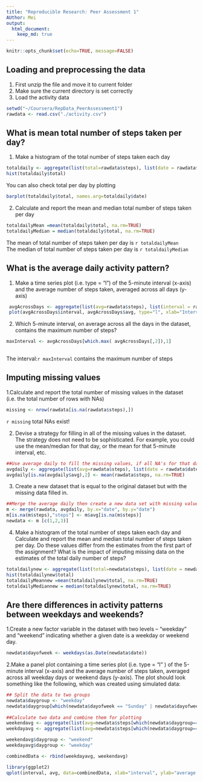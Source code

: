 ```yaml
---
title: "Reproducible Research: Peer Assessment 1"
AUthor: Mei
output: 
  html_document:
    keep_md: true
---
```


```r
knitr::opts_chunk$set(echo=TRUE, message=FALSE)
```

## Loading and preprocessing the data
1. First unzip the file and move it to current folder  
1. Make sure the current directory is set correctly  
1. Load the activity data  
```r
setwd("~/Coursera/RepData_PeerAssessment1")
rawdata <- read.csv("./activity.csv")
```


## What is mean total number of steps taken per day?
1. Make a histogram of the total number of steps taken each day
```r
totaldaily <- aggregate(list(total=rawdata$steps), list(date = rawdata$date), FUN=sum, na.rm=TRUE)
hist(totaldaily$total)
```
  
  You can also check total per day by plotting

```r
barplot(totaldaily$total, names.arg=totaldaily$date)
```

2. Calculate and report the mean and median total number of steps taken per day
```r
totaldailyMean =mean(totaldaily$total, na.rm=TRUE)
totaldailyMedian = median(totaldaily$total, na.rm=TRUE)

```
  
  The mean of total number of steps taken per day is `r totaldailyMean`  
  The median of total number of steps taken per day is `r totaldailyMedian`
  
## What is the average daily activity pattern?

1. Make a time series plot (i.e. type = "l") of the 5-minute interval (x-axis) and the average number of steps taken, averaged across all days (y-axis)

```r
 avgAcrossDays <- aggregate(list(avg=rawdata$steps), list(interval = rawdata$interval), FUN=mean, na.rm=TRUE)
 plot(avgAcrossDays$interval, avgAcrossDays$avg, type="l", xlab="Interval", ylab="Average Steps")
```
 
2. Which 5-minute interval, on average across all the days in the dataset, contains the maximum number of steps?

```r
maxInterval <- avgAcrossDays[which.max( avgAcrossDays[,2]),1]
 
```

  The interval:`r maxInterval` contains the maximum number of steps
  
## Imputing missing values

1.Calculate and report the total number of missing values in the dataset (i.e. the total number of rows with NAs)  

```r
missing <- nrow(rawdata[is.na(rawdata$steps),])

```

  `r missing` total NAs exist!
  
2. Devise a strategy for filling in all of the missing values in the dataset. The strategy does not need to be sophisticated. For example, you could use the mean/median for that day, or the mean for that 5-minute interval, etc.

```r
##Use average daily to fill the missing values, if all NA's for that day, use average across all days
avgdaily <- aggregate(list(avg=rawdata$steps), list(date = rawdata$date), FUN=mean, na.rm=FALSE)
avgdaily[is.na(avgdaily$avg),2] <- mean(rawdata$steps, na.rm=TRUE)
```
  
  
3. Create a new dataset that is equal to the original dataset but with the missing data filled in.

```r
##Merge the average daily then create a new data set with missing values filled
m <- merge(rawdata, avgdaily, by.x="date", by.y="date")
m[is.na(m$steps),"steps"] <- m$avg[is.na(m$steps)]
newdata <- m [c(1,2,3)]
```

4. Make a histogram of the total number of steps taken each day and Calculate and report the mean and median total number of steps taken per day. Do these values differ from the estimates from the first part of the assignment? What is the impact of imputing missing data on the estimates of the total daily number of steps?

```r
totaldailynew <- aggregate(list(total=newdata$steps), list(date = newdata$date), FUN=sum, na.rm=TRUE)
hist(totaldailynew$total)
totaldailyMeannew =mean(totaldailynew$total, na.rm=TRUE)
totaldailyMediannew = median(totaldailynew$total, na.rm=TRUE)
```

## Are there differences in activity patterns between weekdays and weekends?


1.Create a new factor variable in the dataset with two levels -- "weekday" and "weekend" indicating whether a given date is a weekday or weekend day.

```r
newdata$dayofweek <- weekdays(as.Date(newdata$date))
```

2.Make a panel plot containing a time series plot (i.e.  type = "l" ) of the 5-minute interval (x-axis) and the average number of steps taken, averaged across all weekday days or weekend days (y-axis). The plot should look something like the following, which was created using simulated data:

```r
## Split the data to two groups
newdata$daygroup <- "weekday"
newdata$daygroup[which(newdata$dayofweek == "Sunday" | newdata$dayofweek == "Saturday")] <- "weekend"
 
##Calculate two data and combine them for plotting
weekendavg <- aggregate(list(avg=newdata$steps[which(newdata$daygroup=="weekend")]), list(interval=newdata$interval[which(newdata$daygroup=="weekend")]), FUN=mean, na.rm=FALSE)
weekdayavg <- aggregate(list(avg=newdata$steps[which(newdata$daygroup=="weekday")]), list(interval=newdata$interval[which(newdata$daygroup=="weekday")]), FUN=mean, na.rm=FALSE)

weekendavg$daygroup <- "weekend"
weekdayavg$daygroup <- "weekday"

combinedData <- rbind(weekdayavg, weekendavg)

library(ggplot2)
qplot(interval, avg, data=combinedData, xlab="interval", ylab="average steps", facets= . ~ daygroup )

```

